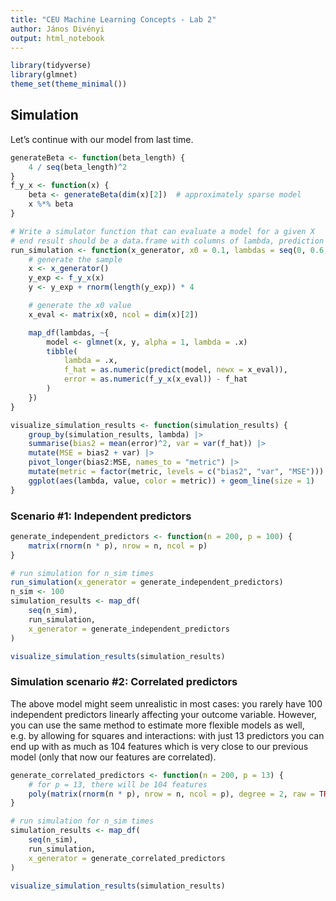 ```yaml
---
title: "CEU Machine Learning Concepts - Lab 2"
author: János Divényi
output: html_notebook
---
```



```r
library(tidyverse)
library(glmnet)
theme_set(theme_minimal())
```

## Simulation

Let's continue with our model from last time.

```r
generateBeta <- function(beta_length) {
    4 / seq(beta_length)^2
}
f_y_x <- function(x) {
    beta <- generateBeta(dim(x)[2])  # approximately sparse model
    x %*% beta
}
```

```r
# Write a simulator function that can evaluate a model for a given X
# end result should be a data.frame with columns of lambda, prediction (f_hat), error
run_simulation <- function(x_generator, x0 = 0.1, lambdas = seq(0, 0.6, 0.02)) {
    # generate the sample
    x <- x_generator()
    y_exp <- f_y_x(x)
    y <- y_exp + rnorm(length(y_exp)) * 4

    # generate the x0 value
    x_eval <- matrix(x0, ncol = dim(x)[2])

    map_df(lambdas, ~{
        model <- glmnet(x, y, alpha = 1, lambda = .x)
        tibble(
            lambda = .x,
            f_hat = as.numeric(predict(model, newx = x_eval)),
            error = as.numeric(f_y_x(x_eval)) - f_hat
        )
    })
}
```

```r
visualize_simulation_results <- function(simulation_results) {
    group_by(simulation_results, lambda) |>
    summarise(bias2 = mean(error)^2, var = var(f_hat)) |>
    mutate(MSE = bias2 + var) |>
    pivot_longer(bias2:MSE, names_to = "metric") |>
    mutate(metric = factor(metric, levels = c("bias2", "var", "MSE"))) |>
    ggplot(aes(lambda, value, color = metric)) + geom_line(size = 1)
}
```


### Scenario #1: Independent predictors


```r
generate_independent_predictors <- function(n = 200, p = 100) {
    matrix(rnorm(n * p), nrow = n, ncol = p)
}
```


```r
# run simulation for n_sim times
run_simulation(x_generator = generate_independent_predictors)
n_sim <- 100
simulation_results <- map_df(
    seq(n_sim),
    run_simulation,
    x_generator = generate_independent_predictors
)
```


```r
visualize_simulation_results(simulation_results)
```


### Simulation scenario #2: Correlated predictors

The above model might seem unrealistic in most cases: you rarely have 100 independent predictors linearly affecting your outcome variable. However, you can use the same method to estimate more flexible models as well, e.g. by allowing for squares and interactions: with just 13 predictors you can end up with as much as 104 features which is very close to our previous model (only that now our features are correlated).

```r
generate_correlated_predictors <- function(n = 200, p = 13) {
    # for p = 13, there will be 104 features
    poly(matrix(rnorm(n * p), nrow = n, ncol = p), degree = 2, raw = TRUE)
}
```

```r
# run simulation for n_sim times
simulation_results <- map_df(
    seq(n_sim),
    run_simulation,
    x_generator = generate_correlated_predictors
)
```


```r
visualize_simulation_results(simulation_results)
```